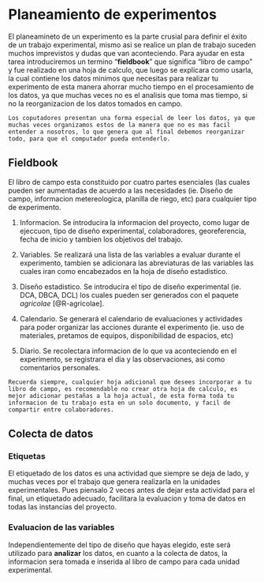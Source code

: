 # Planeamiento de experimentos

El planeamineto de un experimento es la parte crusial para definir el éxito de un trabajo experimental, mismo asi se realice un plan de trabajo suceden muchos imprevistos y dudas que van aconteciendo. Para ayudar en esta tarea introduciremos un termino "**fieldbook**" que significa "libro de campo" y fue realizado en una hoja de calculo, que luego se explicara como usarla, la cual contiene los datos minimos que necesitas para realizar tu experimento de esta manera ahorrar mucho tiempo en el procesamiento de los datos, ya que muchas veces no es el analisis que toma mas tiempo, si no la reorganizacion de los datos tomados en campo.


```{block, type='rmdnote'}

Los coputadores presentan una forma especial de leer los datos, ya que muchas veces organizamos estos de la manera que no es mas facil entender a nosotros, lo que genera que al final debemos reorganizar todo, para que el computador pueda entenderlo.

```

## Fieldbook

El libro de campo esta constituido por cuatro partes esenciales (las cuales pueden ser aumentadas de acuerdo a las necesidades (ie. Diseño de campo, informacion metereologica, planilla de riego, etc) para cualquier tipo de experimento.

1. Informacion. Se introducira la informacion del proyecto, como lugar de ejeccuon, tipo de diseño experimental, colaboradores, georeferencia, fecha de inicio y tambien los objetivos del trabajo.

2. Variables. Se realizará una lista de las variables a evaluar durante el experimento, tambien se adicionara las abreviaturas de las variables las cuales iran como encabezados en la hoja de diseño estadistico.

3. Diseño estadistico. Se introducira el tipo de diseño experimental (ie. DCA, DBCA, DCL) los cuales pueden ser generados con el paquete *agricolae* [@R-agricolae].

4. Calendario. Se generará el calendario de evaluaciones y actividades para poder organizar las acciones durante el experimento (ie. uso de materiales, pretamos de equipos, disponibilidad de espacios, etc)

5. Diario. Se recolectara informacion de lo que va aconteciendo en el experimento, se registrara el dia y las observaciones, asi como comentarios personales.


```{block, type='rmdtip'}

Recuerda siempre, cualquier hoja adicional que desees incorporar a tu libro de campo, es recomendable no crear otra hoja de calculo, es mejor adicionar pestañas a la hoja actual, de esta forma toda tu informacion de tu trabajo esta en un solo documento, y facil de compartir entre colaboradores.

```

## Colecta de datos

### Etiquetas

El etiquetado de los datos es una actividad que siempre se deja de lado, y muchas veces por el trabajo que genera realizarla en la unidades experimentales. Pues piensalo 2 veces antes de dejar esta actividad para el final, un etiquetado adecuado, facilitara la evaluacion y toma de datos en todas las instancias del proyecto.


<!-- Explicar como generar las etiquetas con el libro de campo!! -->

### Evaluacion de las variables

Independientemente del tipo de diseño que hayas elegido, este será utilizado para **analizar** los datos, en cuanto a la colecta de datos, la informacion sera tomada e inserida al libro de campo para cada unidad experimental.